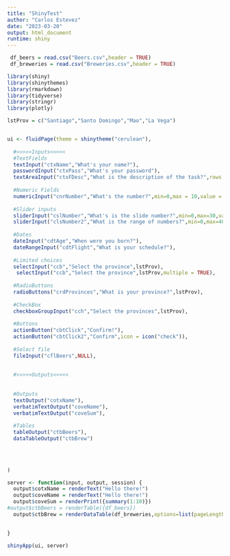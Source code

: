 ```yaml
---
title: "ShinyTest"
author: "Carlos Estevez"
date: "2023-03-20"
output: html_document
runtime: shiny
---
```


```r


 df_beers = read.csv("Beers.csv",header = TRUE)
 df_breweries = read.csv("Breweries.csv",header = TRUE)

```




```r


library(shiny)
library(shinythemes)
library(rmarkdown)
library(tidyverse)
library(stringr)
library(plotly)

lstProv = c("Santiago","Santo Domingo","Mao","La Vega")


ui <- fluidPage(theme = shinytheme("cerulean"),
  
  #>>>>>Inputs<<<<<              
  #TextFields
  textInput("ctxName","What's your name?"),
  passwordInput("ctxPass","What's your password"),
  textAreaInput("ctxFDesc","What is the description of the task?",rows = 3),
  
  #Numeric Fields
  numericInput("cnrNumber","What's the number?",min=0,max = 10,value = 1),
  
  #Slider inputs
  sliderInput("cslNumber","What's is the slide number?",min=0,max=30,value=15),
  sliderInput("clsNumber2","What is the range of numbers?",min=0,max=40,value=c(10,20)),
  
  #Dates
  dateInput("cdtAge","When were you born?"),
  dateRangeInput("cdtFlight","What is your schedule?"),
  
  #Limited choices 
  selectInput("ccb","Select the province",lstProv),
   selectInput("ccb","Select the province",lstProv,multiple = TRUE),
  
  #RadioButtons
  radioButtons("crdProvinces","What is your province?",lstProv),
  
  #CheckBox
  checkboxGroupInput("cch","Select the provinces",lstProv),
  
  #Buttons
  actionButton("cbtClick","Confirm!"),
  actionButton("cbtClick2","Confirm",icon = icon("check")),
  
  #Select file
  fileInput("cflBeers",NULL),
  
  
  #>>>>>Outputs<<<<< 
  
  
  #Outputs
  textOutput("cotxName"),
  verbatimTextOutput("coveName"),
  verbatimTextOutput("coveSum"),
  
  #Tables
  tableOutput("ctbBeers"),
  dataTableOutput("ctbBrew")
  
  

                
)

server <- function(input, output, session) {
  output$cotxName = renderText("Hello there!")
  output$coveName = renderText("Hello there!")
  output$coveSum = renderPrint({summary(1:10)})
#output$ctbBeers = renderTable({df_beers})
  output$ctbBrew = renderDataTable(df_breweries,options=list(pageLength=5))

  
}

shinyApp(ui, server)



```

